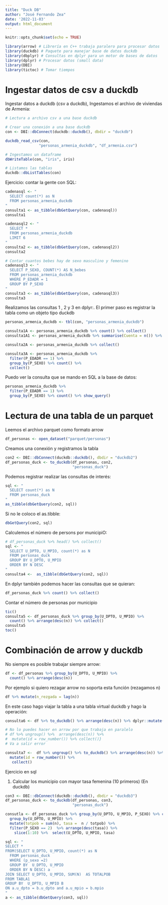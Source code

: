 ---
title: "Duck DB"
author: "José Fernando Zea"
date: '2022-11-03'
output: html_document
---

```{r setup, include=FALSE}
knitr::opts_chunk$set(echo = TRUE)
```


```{r}
library(arrow) # Librería en C++ trabaja paralero para procesar datos
library(duckdb) # Paquete para manejar base de datos duckdb
library(dbplyr) # Consultas en dplyr para un motor de bases de datos
library(dplyr) # Procesar datos (small data)
library(DBI)
library(tictoc) # Tomar tiempos
```



# Ingestar datos de csv a duckdb


Ingestar datos a duckdb (csv a duckdb), Ingestamos el archivo de viviendas de Armenia:

```{r}
# Lectura a archivo csv a una base duckdb 

# Crear una conexión a una base duckdb
con <- DBI::dbConnect(duckdb::duckdb(), dbdir = "duckdb")

duckdb_read_csv(con,
               "personas_armenia_duckdb", "df_armenia.csv")

# Ingestamos un dataframe
dbWriteTable(con, "iris", iris)

# Listamos las tablas
duckdb::dbListTables(con)
```

Ejercicio: contar la gente con SQL:

```{r}
cadenasql <- "
  SELECT count(*) as N
  FROM personas_armenia_duckdb 
"
consulta1 <- as_tibble(dbGetQuery(con, cadenasql))
consulta1
```

```{r}
cadenasql2 <- "
  SELECT *
  FROM personas_armenia_duckdb 
  LIMIT 6
"
consulta2 <- as_tibble(dbGetQuery(con, cadenasql2))
consulta2
```


```{r}
# Contar cuantos bebes hay de sexo masculino y femenino
cadenasql3 <- "
  SELECT P_SEXO, COUNT(*) AS N_bebes
  FROM personas_armenia_duckdb 
  WHERE P_EDADR = 1 
  GROUP BY P_SEXO
"
consulta3 <- as_tibble(dbGetQuery(con, cadenasql3))
consulta3
```

Realizamos las consultas 1 , 2 y 3 en dplyr:. El primer paso es registrar la tabla como un objeto tipo duckdb

```{r}
personas_armenia_duckdb <- tbl(con, "personas_armenia_duckdb")
```

```{r}
consulta1A <- personas_armenia_duckdb %>% count() %>% collect()
consulta1A1 <- personas_armenia_duckdb %>% summarise(Cuenta = n()) %>% collect()
```

```{r}
consulta2A <- personas_armenia_duckdb %>% collect()
```

```{r}
consulta3A <- personas_armenia_duckdb %>% 
  filter(P_EDADR == 1) %>%
  group_by(P_SEXO) %>% count() %>%
  collect()
```


Puedo ver la consulta que se mando en SQL a la base de datos:

```{r}
personas_armenia_duckdb %>% 
  filter(P_EDADR == 1) %>%
  group_by(P_SEXO) %>% count() %>% show_query()
```

# Lectura de una tabla de un parquet

Leemos el archivo parquet como formato arrow

```{r}
df_personas <- open_dataset("parquet/personas")
```

Creamos una conexión y registramos la tabla 

```{r}
con2 <- DBI::dbConnect(duckdb::duckdb(), dbdir = "duckdb2")
df_personas_duck <- to_duckdb(df_personas, con2, 
                              "personas_duck")
```

Podemos registrar realizar las consultas de interés:

```{r}
sql <- "
  SELECT count(*) as N
  FROM personas_duck 
"
as_tibble(dbGetQuery(con2, sql))
```
Si no le coloco el as.tibble:

```{r}
dbGetQuery(con2, sql)
```
Calculemos el número de persons por municipiO:

```{r}
# df_personas_duck %>% head() %>% collect()
sql <- "
  SELECT U_DPTO, U_MPIO, count(*) as N
  FROM personas_duck 
  GROUP BY U_DPTO, U_MPIO   
  ORDER BY N DESC
"
consulta4 <-  as_tibble(dbGetQuery(con2, sql))
```


En dplyr también  podemos hacer las consultas que se quieran:

```{r}
df_personas_duck %>% count() %>% collect()
```

Contar el número de personas por municipio

```{r}
tic()
consulta5 <- df_personas_duck %>% group_by(U_DPTO, U_MPIO) %>%
  count() %>% arrange(desc(n)) %>% collect()
consulta5
toc()
```

# Combinación de arrow y duckdb

No siempre es posible trabajar siempre arrow:

```{r}
df <- df_personas %>% group_by(U_DPTO, U_MPIO) %>%
  count() %>% arrange(desc(n))
```


Por ejemplo si quiero rezagar arrow no soporta esta función (rezagamos n)


```{r}
df %>% mutate(n_rezgada = lag(n))
```

En este caso hago viajar la tabla a una tabla virtual duckdb y hago la operación:


```{r}
consulta6 <- df %>% to_duckdb() %>% arrange(desc(n)) %>% dplyr::mutate(n_rezgada = dplyr::lag(n)) %>% collect()
```




```{r}
# No lo puedes hacer en arrow por que trabaja en paralelo
# df %>% ungroup() %>%  arrange(desc(n)) %>%
#  mutate(id = row_number()) %>% collect()}
# Va a salir error
```


```{r}
consulta7 <-  df %>% ungroup() %>% to_duckdb() %>% arrange(desc(n)) %>%
  mutate(id = row_number()) %>% 
   collect()
```




Ejercicio en sql

1) Calcular los municipio con mayor tasa femenina (10 primeros)
(En duckdb)


```{r}
con3 <- DBI::dbConnect(duckdb::duckdb(), dbdir = "duckdb3")
df_personas_duck <- to_duckdb(df_personas, con3, 
                              "personas_duck")
```


```{r}
consutla <- df_personas_duck %>% group_by(U_DPTO, U_MPIO, P_SEXO) %>% count() %>% collect() %>%
  group_by(U_DPTO, U_MPIO) %>%
  mutate(totpob = sum(n), tasa =  n / totpob) %>%
  filter(P_SEXO == 2)  %>% arrange(desc(tasa)) %>%
    slice(1:10) %>%  select(U_DPTO, U_MPIO, tasa)
```



```{r}
sql <- "
SELECT * 
FROM(SELECT U_DPTO, U_MPIO, count(*) as N
  FROM personas_duck 
  WHERE (p_sexo =2)
  GROUP BY  U_DPTO, U_MPIO   
  ORDER BY N DESC) a
JOIN SELECT U_DPTO, U_MPIO, SUM(N)  AS TOTALPOB
FROM TABLA1
GROUP BY  U_DPTO, U_MPIO B
ON a.u_dpto = b.u_dpto and a.u_mpio = b.mpio  
"
a <- as_tibble(dbGetQuery(con3, sql))

```

